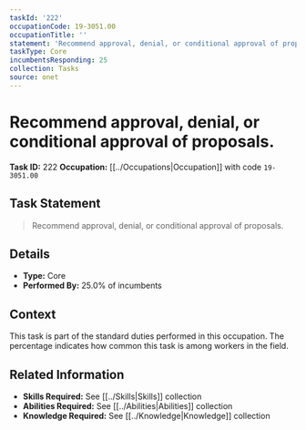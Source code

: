 ```yaml
---
taskId: '222'
occupationCode: 19-3051.00
occupationTitle: ''
statement: 'Recommend approval, denial, or conditional approval of proposals.'
taskType: Core
incumbentsResponding: 25
collection: Tasks
source: onet
---
```

# Recommend approval, denial, or conditional approval of proposals.

**Task ID:** 222
**Occupation:** [[../Occupations|Occupation]] with code `19-3051.00`

## Task Statement

> Recommend approval, denial, or conditional approval of proposals.

## Details

- **Type:** Core
- **Performed By:** 25.0% of incumbents

## Context

This task is part of the standard duties performed in this occupation. The percentage indicates how common this task is among workers in the field.

## Related Information

- **Skills Required:** See [[../Skills|Skills]] collection
- **Abilities Required:** See [[../Abilities|Abilities]] collection
- **Knowledge Required:** See [[../Knowledge|Knowledge]] collection
